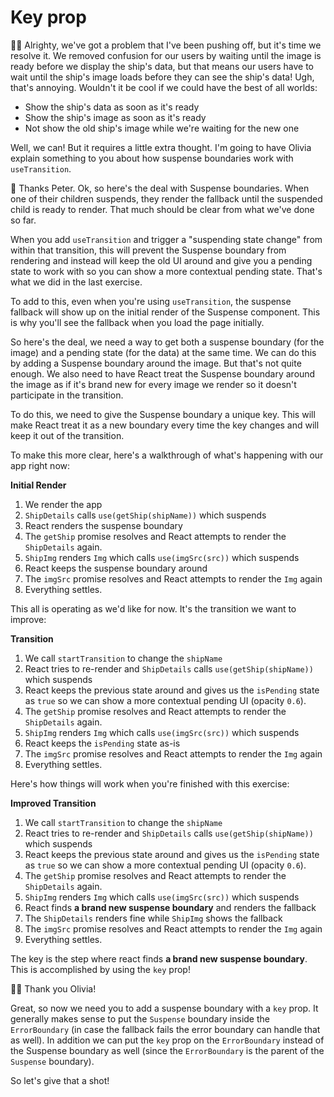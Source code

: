 # Key prop

<EpicVideo url="https://www.epicreact.dev/workshops/react-suspense/key-prop-suspense" />

👨‍💼 Alrighty, we've got a problem that I've been pushing off, but it's time we
resolve it. We removed confusion for our users by waiting until the image is
ready before we display the ship's data, but that means our users have to wait
until the ship's image loads before they can see the ship's data! Ugh, that's
annoying. Wouldn't it be cool if we could have the best of all worlds:

- Show the ship's data as soon as it's ready
- Show the ship's image as soon as it's ready
- Not show the old ship's image while we're waiting for the new one

Well, we can! But it requires a little extra thought. I'm going to have Olivia
explain something to you about how suspense boundaries work with
`useTransition`.

🦉 Thanks Peter. Ok, so here's the deal with Suspense boundaries. When one of
their children suspends, they render the fallback until the suspended child is
ready to render. That much should be clear from what we've done so far.

When you add `useTransition` and trigger a "suspending state change" from within
that transition, this will prevent the Suspense boundary from rendering and
instead will keep the old UI around and give you a pending state to work with so
you can show a more contextual pending state. That's what we did in the last
exercise.

To add to this, even when you're using `useTransition`, the suspense fallback
will show up on the initial render of the Suspense component. This is why you'll
see the fallback when you load the page initially.

So here's the deal, we need a way to get both a suspense boundary (for the
image) and a pending state (for the data) at the same time. We can do this by
adding a Suspense boundary around the image. But that's not quite enough. We
also need to have React treat the Suspense boundary around the image as if it's
brand new for every image we render so it doesn't participate in the transition.

To do this, we need to give the Suspense boundary a unique key. This will make
React treat it as a new boundary every time the key changes and will keep it out
of the transition.

To make this more clear, here's a walkthrough of what's happening with our
app right now:

**Initial Render**

1. We render the app
2. `ShipDetails` calls `use(getShip(shipName))` which suspends
3. React renders the suspense boundary
4. The `getShip` promise resolves and React attempts to render the `ShipDetails`
   again.
5. `ShipImg` renders `Img` which calls `use(imgSrc(src))` which suspends
6. React keeps the suspense boundary around
7. The `imgSrc` promise resolves and React attempts to render the `Img` again
8. Everything settles.

This all is operating as we'd like for now. It's the transition we want to
improve:

**Transition**

1. We call `startTransition` to change the `shipName`
2. React tries to re-render and `ShipDetails` calls `use(getShip(shipName))`
   which suspends
3. React keeps the previous state around and gives us the `isPending` state as
   `true` so we can show a more contextual pending UI (opacity `0.6`).
4. The `getShip` promise resolves and React attempts to render the `ShipDetails`
   again.
5. `ShipImg` renders `Img` which calls `use(imgSrc(src))` which suspends
6. React keeps the `isPending` state as-is
7. The `imgSrc` promise resolves and React attempts to render the `Img` again
8. Everything settles.

Here's how things will work when you're finished with this exercise:

**Improved Transition**

1. We call `startTransition` to change the `shipName`
2. React tries to re-render and `ShipDetails` calls `use(getShip(shipName))`
   which suspends
3. React keeps the previous state around and gives us the `isPending` state as
   `true` so we can show a more contextual pending UI (opacity `0.6`).
4. The `getShip` promise resolves and React attempts to render the `ShipDetails`
   again.
5. `ShipImg` renders `Img` which calls `use(imgSrc(src))` which suspends
6. React finds **a brand new suspense boundary** and renders the fallback
7. The `ShipDetails` renders fine while `ShipImg` shows the fallback
8. The `imgSrc` promise resolves and React attempts to render the `Img` again
9. Everything settles.

The key is the step where react finds **a brand new suspense boundary**. This is
accomplished by using the `key` prop!

👨‍💼 Thank you Olivia!

Great, so now we need you to add a suspense boundary with a `key` prop. It
generally makes sense to put the `Suspense` boundary inside the `ErrorBoundary`
(in case the fallback fails the error boundary can handle that as well). In
addition we can put the `key` prop on the `ErrorBoundary` instead of the
Suspense boundary as well (since the `ErrorBoundary` is the parent of the
`Suspense` boundary).

So let's give that a shot!
